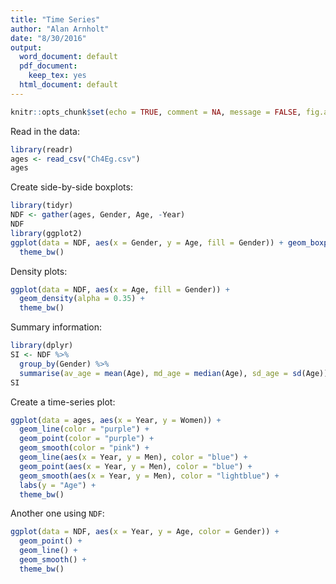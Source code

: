 ```yaml
---
title: "Time Series"
author: "Alan Arnholt"
date: "8/30/2016"
output:
  word_document: default
  pdf_document:
    keep_tex: yes
  html_document: default
---
```


```r
knitr::opts_chunk$set(echo = TRUE, comment = NA, message = FALSE, fig.align='center')
```

Read in the data:

```r
library(readr)
ages <- read_csv("Ch4Eg.csv")
ages
```


Create side-by-side boxplots:

```r
library(tidyr)
NDF <- gather(ages, Gender, Age, -Year)
NDF
library(ggplot2)
ggplot(data = NDF, aes(x = Gender, y = Age, fill = Gender)) + geom_boxplot() + 
  theme_bw()
```

Density plots:

```r
ggplot(data = NDF, aes(x = Age, fill = Gender)) + 
  geom_density(alpha = 0.35) + 
  theme_bw()
```

Summary information:

```r
library(dplyr)
SI <- NDF %>%
  group_by(Gender) %>%
  summarise(av_age = mean(Age), md_age = median(Age), sd_age = sd(Age))
SI
```

Create a time-series plot:

```r
ggplot(data = ages, aes(x = Year, y = Women)) + 
  geom_line(color = "purple") + 
  geom_point(color = "purple") + 
  geom_smooth(color = "pink") + 
  geom_line(aes(x = Year, y = Men), color = "blue") + 
  geom_point(aes(x = Year, y = Men), color = "blue") + 
  geom_smooth(aes(x = Year, y = Men), color = "lightblue") +
  labs(y = "Age") +
  theme_bw()
```

Another one using `NDF`:

```r
ggplot(data = NDF, aes(x = Year, y = Age, color = Gender)) + 
  geom_point() + 
  geom_line() +
  geom_smooth() +
  theme_bw() 
```
